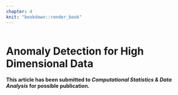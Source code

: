 ```yaml
---
chapter: 4
knit: "bookdown::render_book"
---
```


```r
```



# Anomaly Detection for High Dimensional Data {#ch:stray}

**This article has been submitted to *Computational Statistics & Data Analysis* for possible publication.**

\includepdf[pages={1-30}, scale=1]{stray_paper_EBS.pdf}
